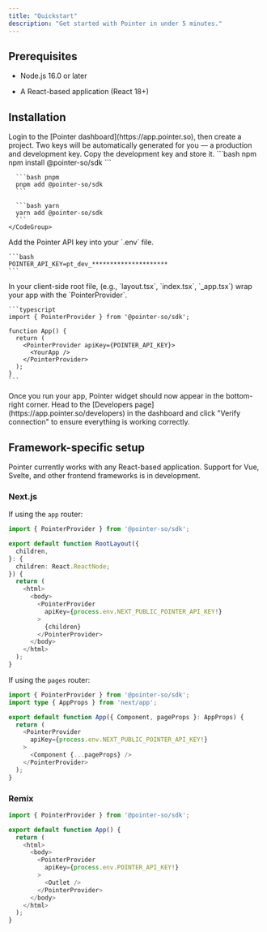 ```yaml
---
title: "Quickstart"
description: "Get started with Pointer in under 5 minutes."
---
```


## Prerequisites

* Node.js 16.0 or later

* A React-based application (React 18+)

## Installation

<Steps>
  <Step title="Grab an API key from the Pointer dashboard.">
    Login to the [Pointer dashboard](https://app.pointer.so), then create a project. Two keys will be automatically generated for you — a production and development key. Copy the development key and store it.
  </Step>

  <Step title="Install the Pointer SDK using your preferred package manager.">
    <CodeGroup>
      ```bash npm
      npm install @pointer-so/sdk
      ```

      ```bash pnpm
      pnpm add @pointer-so/sdk
      ```

      ```bash yarn
      yarn add @pointer-so/sdk
      ```
    </CodeGroup>
  </Step>

  <Step title="Configure your environment variables.">
    Add the Pointer API key into your `.env` file.

    ```bash
    POINTER_API_KEY=pt_dev_*********************
    ```
  </Step>

  <Step title="Wrap your app with the PointerProvider.">
    In your client-side root file, (e.g., `layout.tsx`, `index.tsx`, `_app.tsx`) wrap your app with the `PointerProvider`.

    ```typescript
    import { PointerProvider } from '@pointer-so/sdk';

    function App() {
      return (
        <PointerProvider apiKey={POINTER_API_KEY}>
          <YourApp />
        </PointerProvider>
      );
    }
    ```
  </Step>

  <Step title="Test the integration.">
    Once you run your app, Pointer widget should now appear in the bottom-right corner. Head to the [Developers page](https://app.pointer.so/developers) in the dashboard and click "Verify connection" to ensure everything is working correctly.
  </Step>
</Steps>

## Framework-specific setup

<Note>
  Pointer currently works with any React-based application. Support for Vue, Svelte, and other frontend frameworks is in development.
</Note>

### Next.js

If using the `app` router:

```typescript app/layout.tsx
import { PointerProvider } from '@pointer-so/sdk';

export default function RootLayout({
  children,
}: {
  children: React.ReactNode;
}) {
  return (
    <html>
      <body>
        <PointerProvider 
          apiKey={process.env.NEXT_PUBLIC_POINTER_API_KEY!}
        >
          {children}
        </PointerProvider>
      </body>
    </html>
  );
}
```

If using the `pages` router:

```typescript pages/_app.tsx
import { PointerProvider } from '@pointer-so/sdk';
import type { AppProps } from 'next/app';

export default function App({ Component, pageProps }: AppProps) {
  return (
    <PointerProvider 
      apiKey={process.env.NEXT_PUBLIC_POINTER_API_KEY!}
    >
      <Component {...pageProps} />
    </PointerProvider>
  );
}
```

### Remix

```typescript app/root.tsx
import { PointerProvider } from '@pointer-so/sdk';

export default function App() {
  return (
    <html>
      <body>
        <PointerProvider 
          apiKey={process.env.POINTER_API_KEY!}
        >
          <Outlet />
        </PointerProvider>
      </body>
    </html>
  );
}
```